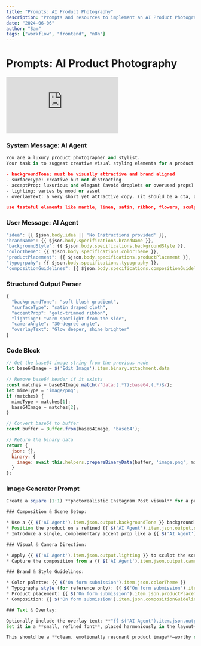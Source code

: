 ```yaml
---
title: "Prompts: AI Product Photography"
description: "Prompts and resources to implement an AI Product Photography"
date: "2024-06-06"
author: "Sam"
tags: ["workflow", "frontend", "n8n"]
---
```



# Prompts: AI Product Photography

<div style={{ width: '100% !important', height: '56.25% !important', borderRadius: '10px !important', marginBottom: '20px !important'}}>
  <iframe
    src="https://www.youtube.com/embed/gjbamCTSgdk"
    frameborder="0"
    allow="accelerometer; autoplay; clipboard-write; encrypted-media; gyroscope; picture-in-picture"
    allowfullscreen
    style={{ width: '100% !important', height: '56.25% !important', borderRadius: '10px !important'}}
  ></iframe>
</div>

### System Message: AI Agent

```python
You are a luxury product photographer and stylist.
Your task is to suggest creative visual styling elements for a product launch asset. The product should look clean, minimal, elegant - but it's okay to be bold and attention-grabbing where suitable.

- backgroundTone: must be visually attractive and brand aligned
- surfaceType: creative but not distracting
- acceptProp: luxurious and elegant (avoid droplets or overused props)
- lighting: varies by mood or asset
- overlayText: a very short yet attractive copy. (it should be a cta, a launch offer, a normal text, e.g. "Let the world see it"). Avoid using the tagline, make it sound as if it's coming from a very luxurious setting.

use tasteful elements like marble, linen, satin, ribbon, flowers, sculptural trays, and glass unless mentioned.
```

### User Message: AI Agent

```jsx
"idea": {{ $json.body.idea || 'No Instructions provided' }},
"brandName": {{ $json.body.specifications.brandName }},
"backgroundStyle": {{ $json.body.specifications.backgroundStyle }},
"colorTheme": {{ $json.body.specifications.colorTheme }},
"productPlacement": {{ $json.body.specifications.productPlacement }},
"typogrpahy": {{ $json.body.specifications.typography }},
"compositionGuidelines": {{ $json.body.specifications.compositionGuidelines }}
```

### Structured Output Parser

```python
{
  "backgroundTone": "soft blush gradient",
  "surfaceType": "satin draped cloth",
  "accentProp": "gold-trimmed ribbon",
  "lighting": "warm spotlight from the side",
  "cameraAngle": "30-degree angle",
  "overlayText": "Glow deeper, shine brighter"
}
```

### Code Block

```jsx
// Get the base64 image string from the previous node
let base64Image = $('Edit Image').item.binary.attachment.data

// Remove base64 header if it exists
const matches = base64Image.match(/^data:(.*?);base64,(.*)$/);
let mimeType = 'image/png';
if (matches) {
  mimeType = matches[1];
  base64Image = matches[2];
}

// Convert base64 to buffer
const buffer = Buffer.from(base64Image, 'base64');

// Return the binary data
return {
  json: {},
  binary: {
    image: await this.helpers.prepareBinaryData(buffer, 'image.png', mimeType)
  }
};
```

### Image Generator Prompt

```jsx
Create a square (1:1) **photorealistic Instagram Post visual** for a product launch. The provided **hero product image** must remain unaltered and be seamlessly integrated into a stylized, elegant scene. The visual should feel bold, polished, and iconic—setting a premium tone for the entire campaign.

### Composition & Scene Setup:

* Use a {{ $('AI Agent').item.json.output.backgroundTone }} background that evokes **natural elegance**, incorporating textures such as **fabric folds**, **water ripples**, or **gradient light** to bring subtle depth.
* Position the product on a refined {{ $('AI Agent').item.json.output.surfaceType }} such as **sculpted glass**, **stone**, or **satin**, reflecting premium craftsmanship.
* Introduce a single, complementary accent prop like a {{ $('AI Agent').item.json.output.accentProp }} that **enhances** the story without creating visual clutter.

### Visual & Camera Direction:

* Apply {{ $('AI Agent').item.json.output.lighting }} to sculpt the scene and add dimensionality.
* Capture the composition from a {{ $('AI Agent').item.json.output.cameraAngle }} to create visual interest and subtle depth, while keeping the product clearly in focus.

### Brand & Style Guidelines:

* Color palette: {{ $('On form submission').item.json.colorTheme }}
* Typography style (for reference only): {{ $('On form submission').item.json.typography }}
* Product placement: {{ $('On form submission').item.json.productPlacement }}
* Composition: {{ $('On form submission').item.json.compositionGuidelines }}

### Text & Overlay:

Optionally include the overlay text: **"{{ $('AI Agent').item.json.output.overlayText }}"**
Set it in a **small, refined font**, placed harmoniously in the layout—clearly legible, but never obscuring the product. The type should complement the visual without overpowering it.

This should be a **clean, emotionally resonant product image**—worthy of a luxury brand’s Instagram feed or print campaign. Bold yet refined. Brand-first, visually iconic.